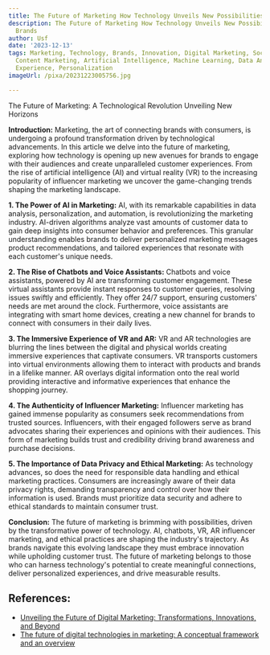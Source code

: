 ```yaml
---
title: The Future of Marketing How Technology Unveils New Possibilities for Brands
description: The Future of Marketing How Technology Unveils New Possibilities for
  Brands
author: Usf
date: '2023-12-13'
tags: Marketing, Technology, Brands, Innovation, Digital Marketing, Social Media Marketing,
  Content Marketing, Artificial Intelligence, Machine Learning, Data Analytics, Customer
  Experience, Personalization
imageUrl: /pixa/20231223005756.jpg

---
```

The Future of Marketing: A Technological Revolution Unveiling  New Horizons

**Introduction:**
Marketing, the art of connecting brands with consumers, is undergoing  a profound transformation driven by technological advancements. In this article we delve into the future  of marketing, exploring how technology is opening up new avenues for  brands to engage with their audiences and create  unparalleled customer experiences. From the rise of artificial intelligence (AI) and virtual reality (VR) to the increasing popularity of influencer marketing we uncover the  game-changing trends shaping the marketing landscape.

**1. The Power of AI in Marketing:**
AI, with its  remarkable  capabilities  in data  analysis, personalization, and automation, is  revolutionizing the marketing industry. AI-driven algorithms analyze vast amounts of customer data to gain deep insights into consumer behavior and  preferences. This granular understanding enables brands to deliver personalized marketing messages product recommendations, and  tailored experiences that resonate with each customer's unique needs.

**2. The Rise of Chatbots and Voice Assistants:**
Chatbots and voice assistants, powered  by AI are  transforming customer engagement. These virtual assistants provide instant responses to  customer queries,  resolving issues  swiftly and efficiently. They offer 24/7 support, ensuring customers' needs are met around the clock. Furthermore, voice assistants are integrating with smart home devices,  creating a  new channel for brands to connect with consumers in their daily lives.

**3. The Immersive  Experience of VR and AR:**
VR and AR technologies  are blurring  the lines between the digital and physical worlds  creating immersive experiences that captivate consumers. VR transports customers into virtual environments allowing them to interact with  products and brands in a lifelike manner. AR overlays digital information onto the real world providing interactive and informative  experiences that enhance the shopping  journey.

**4. The Authenticity of Influencer Marketing:**
Influencer marketing has  gained immense popularity as  consumers seek recommendations from trusted sources. Influencers, with their  engaged followers serve as brand advocates sharing their experiences and opinions with their audiences. This form of marketing builds trust and credibility driving brand awareness and purchase decisions.

**5. The Importance of Data Privacy and Ethical Marketing:**
As technology advances, so does the need for responsible data  handling and ethical marketing practices. Consumers  are increasingly aware of their  data privacy rights, demanding transparency and control over how their information  is used.  Brands must prioritize data security and adhere to ethical standards to maintain  consumer trust.

**Conclusion:**
The future of marketing is brimming with possibilities, driven by the transformative power of technology. AI, chatbots, VR, AR influencer marketing,  and ethical practices are shaping  the industry's trajectory. As brands navigate this evolving landscape they must  embrace innovation while upholding  customer trust.  The future of marketing belongs to those who can harness technology's potential to create meaningful connections,  deliver personalized experiences,  and drive measurable results.

## References:
- [Unveiling the Future of Digital Marketing: Transformations, Innovations, and Beyond](https://www.linkedin.com/pulse/unveiling-future-digital-marketing-transformations)
- [The future of digital technologies in marketing: A conceptual framework and an overview](https://link.springer.com/article/10.1007/s11747-022-00906-2)
